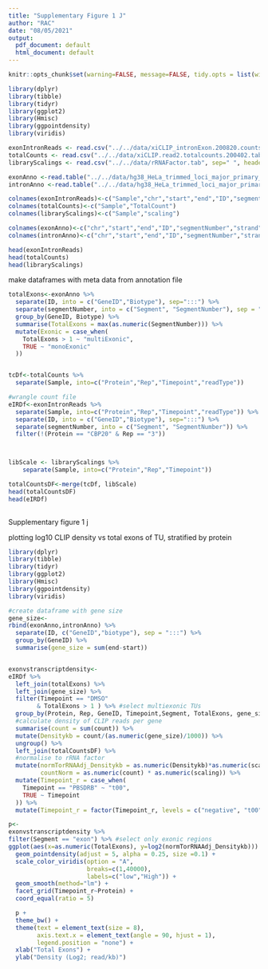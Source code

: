 ```yaml
---
title: "Supplementary Figure 1 J"
author: "RAC"
date: "08/05/2021"
output:
  pdf_document: default
  html_document: default
---
```


```r
knitr::opts_chunk$set(warning=FALSE, message=FALSE, tidy.opts = list(width.cutoff = 60), tidy = TRUE)

library(dplyr)
library(tibble)
library(tidyr)
library(ggplot2)
library(Hmisc)
library(ggpointdensity)
library(viridis)
```

```r
exonIntronReads <- read.csv("../../data/xiCLIP_intronExon.200820.counts", sep="\t", header = F) 
totalCounts <- read.csv("../../data/xiCLIP.read2.totalcounts.200402.tab", sep="\t", header = F)
libraryScalings <- read.csv("../../data/rRNAFactor.tab", sep=" ", header = F)

exonAnno <-read.table("../../data/hg38_HeLa_trimmed_loci_major_primary_isoform_annotated_exon_numbered.bed", header = F)
intronAnno <-read.table("../../data/hg38_HeLa_trimmed_loci_major_primary_isoform_annotated_intron_numbered.bed", header = F)

colnames(exonIntronReads)<-c("Sample","chr","start","end","ID","segmentNumber","strand","count")
colnames(totalCounts)<-c("Sample","TotalCount")
colnames(libraryScalings)<-c("Sample","scaling")

colnames(exonAnno)<-c("chr","start","end","ID","segmentNumber","strand")
colnames(intronAnno)<-c("chr","start","end","ID","segmentNumber","strand")

head(exonIntronReads)
head(totalCounts)
head(libraryScalings)
```

make dataframes with meta data from annotation file
```r

totalExons<-exonAnno %>% 
  separate(ID, into = c("GeneID","Biotype"), sep=":::") %>%
  separate(segmentNumber, into = c("Segment", "SegmentNumber"), sep = "_") %>% 
  group_by(GeneID, Biotype) %>% 
  summarise(TotalExons = max(as.numeric(SegmentNumber))) %>%
  mutate(Exonic = case_when(
    TotalExons > 1 ~ "multiExonic",
    TRUE ~ "monoExonic"
  )) 


tcDf<-totalCounts %>%
  separate(Sample, into=c("Protein","Rep","Timepoint","readType"))

#wrangle count file 
eIRDf<-exonIntronReads %>%
  separate(Sample, into=c("Protein","Rep","Timepoint","readType")) %>%
  separate(ID, into = c("GeneID","Biotype"), sep=":::") %>%
  separate(segmentNumber, into = c("Segment", "SegmentNumber")) %>% 
  filter(!(Protein == "CBP20" & Rep == "3"))



libScale <- libraryScalings %>% 
    separate(Sample, into=c("Protein","Rep","Timepoint")) 

totalCountsDF<-merge(tcDf, libScale)
head(totalCountsDF)
head(eIRDf)
  
```

Supplementary figure 1 j 

plotting log10 CLIP density vs total exons of TU, stratified by protein 
```r
library(dplyr)
library(tibble)
library(tidyr)
library(ggplot2)
library(Hmisc)
library(ggpointdensity)
library(viridis)

#create dataframe with gene size
gene_size<-
rbind(exonAnno,intronAnno) %>% 
  separate(ID, c("GeneID","biotype"), sep = ":::") %>%
  group_by(GeneID) %>% 
  summarise(gene_size = sum(end-start))


exonvstranscriptdensity<-
eIRDf %>% 
  left_join(totalExons) %>%
  left_join(gene_size) %>% 
  filter(Timepoint == "DMSO"
        & TotalExons > 1 ) %>% #select multiexonic TUs
  group_by(Protein, Rep, GeneID, Timepoint,Segment, TotalExons, gene_size) %>%
  #calculate density of CLIP reads per gene
  summarise(count = sum(count)) %>% 
  mutate(Densitykb = count/(as.numeric(gene_size)/1000)) %>% 
  ungroup() %>%
  left_join(totalCountsDF) %>%
  #normalise to rRNA factor
  mutate(normTorRNAAdj_Densitykb = as.numeric(Densitykb)*as.numeric(scaling),
         countNorm = as.numeric(count) * as.numeric(scaling)) %>% 
  mutate(Timepoint_r = case_when(
    Timepoint == "PBSDRB" ~ "t00",
    TRUE ~ Timepoint
  )) %>% 
  mutate(Timepoint_r = factor(Timepoint_r, levels = c("negative", "t00", "t05", "t10", "t15", "t20", "t40", "t60", "DMSO")))

p<-
exonvstranscriptdensity %>%
filter(Segment == "exon") %>% #select only exonic regions
ggplot(aes(x=as.numeric(TotalExons), y=log2(normTorRNAAdj_Densitykb))) +
  geom_pointdensity(adjust = 5, alpha = 0.25, size =0.1) +
  scale_color_viridis(option = "A",
                      breaks=c(1,40000),
                      labels=c("low","High")) +
  geom_smooth(method="lm") + 
  facet_grid(Timepoint_r~Protein) + 
  coord_equal(ratio = 5)

  p +
  theme_bw() +
  theme(text = element_text(size = 8),
        axis.text.x = element_text(angle = 90, hjust = 1), 
        legend.position = "none") +
  xlab("Total Exons") + 
  ylab("Density (Log2; read/kb)") 


```



